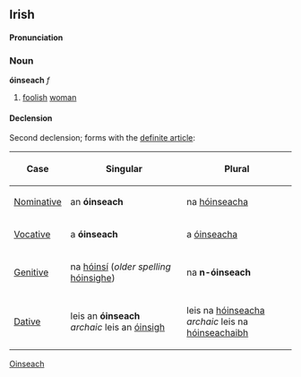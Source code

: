 ==Irish==
====Pronunciation====
{{IPA|[ˈoːɲʃəx]}}

===Noun===
'''óinseach''' ''f''
#[[foolish]] [[woman]]
====Declension====
Second declension; forms with the [[definite article]]:
{|{{prettytable100}}
!Case
!Singular
!Plural
|-
| [[Nominative]]
| an '''óinseach'''
| na [[óinseacha|hóinseacha]]
|-
| [[Vocative]]
| a '''óinseach'''
| a [[óinseacha]]
|-
| [[Genitive]]
| na [[óinsí|hóinsí]] (''older spelling'' [[óinsighe|hóinsighe]])
| na '''n-óinseach'''
|-
| [[Dative]]
| leis an '''óinseach'''<br>''archaic'' leis an [[óinsigh]]
| leis na [[óinseacha|hóinseacha]]<br>''archaic'' leis na [[óinseachaibh|hóinseachaibh]]
|}

[[Category:Irish language|Oinseach]]